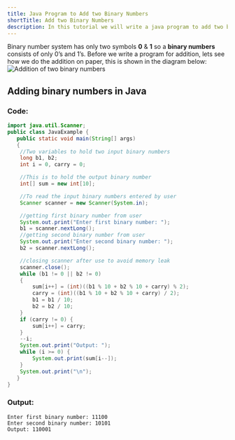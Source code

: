 ```yaml
---
title: Java Program to Add two Binary Numbers
shortTitle: Add two Binary Numbers
description: In this tutorial we will write a java program to add two binary numbers.
---
```


Binary number system has only two symbols **0** & **1** so a **binary numbers** consists of only 0’s and 1’s. Before we write a program for addition, lets see how we do the addition on paper, this is shown in the diagram below:
![Addition of two binary numbers](https://via.placeholder.com/800x500.webp?text=Addition+of+two+binary+numbers)

## Adding binary numbers in Java

### Code:

```java
import java.util.Scanner;
public class JavaExample {
   public static void main(String[] args)
   {
	//Two variables to hold two input binary numbers
	long b1, b2;
	int i = 0, carry = 0;

	//This is to hold the output binary number
	int[] sum = new int[10];

	//To read the input binary numbers entered by user
	Scanner scanner = new Scanner(System.in);

	//getting first binary number from user
	System.out.print("Enter first binary number: ");
	b1 = scanner.nextLong();
	//getting second binary number from user
	System.out.print("Enter second binary number: ");
	b2 = scanner.nextLong();

	//closing scanner after use to avoid memory leak
	scanner.close();
	while (b1 != 0 || b2 != 0)
	{
		sum[i++] = (int)((b1 % 10 + b2 % 10 + carry) % 2);
		carry = (int)((b1 % 10 + b2 % 10 + carry) / 2);
		b1 = b1 / 10;
		b2 = b2 / 10;
	}
	if (carry != 0) {
		sum[i++] = carry;
	}
	--i;
	System.out.print("Output: ");
	while (i >= 0) {
		System.out.print(sum[i--]);
	}
	System.out.print("\n");
   }
}
```
### Output:

```plaintext
Enter first binary number: 11100
Enter second binary number: 10101
Output: 110001
```
